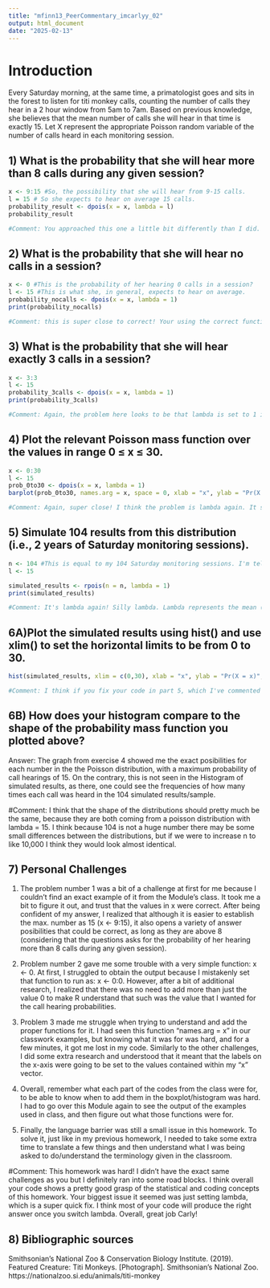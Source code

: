 ```yaml
---
title: "mfinn13_PeerCommentary_imcarlyy_02"
output: html_document
date: "2025-02-13"
---
```


# Introduction

Every Saturday morning, at the same time, a primatologist goes and sits in the forest to listen for titi monkey calls, counting the number of calls they hear in a 2 hour window from 5am to 7am. Based on previous knowledge, she believes that the mean number of calls she will hear in that time is exactly 15. Let X represent the appropriate Poisson random variable of the number of calls heard in each monitoring session.

## 1) What is the probability that she will hear more than 8 calls during any given session?
```r
x <- 9:15 #So, the possibility that she will hear from 9-15 calls.
l = 15 # So she expects to hear on average 15 calls.
probability_result <- dpois(x = x, lambda = l)
probability_result

#Comment: You approached this one a little bit differently than I did. It seems like what you did was calculate the individual probabilities that number of calls will be 9, 10, 11... all the way through 15. There are a couple problems with this approach. The first is that the question asks what the probability is that the researcher will hear more than 8 calls, and while the mean is 15, it is possible for her to hear more than 15 calls. The other problem is that your code returns the probabilities individually instead of adding them up. To solve both of these problems, I think you might want to use the ppois() function. What this function does is calculate the probability that a random variable takes on a value that is equal or less than an inputted value. Essentially, this means that if you do ppois(8, 15), where 8 is the number we're stopping at, and 15 is the mean, it will give you the probability that the researcher hears 8 or less calls. Then, you can do 1 minus that probability to give you the probability that she will hear more than 8 calls, because these outcomes are complementary. If that doesn't make sense text me and I'd be happy to try to explain better.  
```

## 2) What is the probability that she will hear no calls in a session?
```r
x <- 0 #This is the probability of her hearing 0 calls in a session?
l <- 15 #This is what she, in general, expects to hear on average.
probability_nocalls <- dpois(x = x, lambda = 1)
print(probability_nocalls)

#Comment: this is super close to correct! Your using the correct function and everything, I think the only problem is that lambda is set to 1 instead of l (which is equal to 15).
```


## 3) What is the probability that she will hear exactly 3 calls in a session?
```r
x <- 3:3
l <- 15
probability_3calls <- dpois(x = x, lambda = 1)
print(probability_3calls)

#Comment: Again, the problem here looks to be that lambda is set to 1 instead of l (which is equal to 15). It should work if you make that change. 
```

## 4) Plot the relevant Poisson mass function over the values in range 0 ≤ x ≤ 30.
```r
x <- 0:30
l <- 15
prob_0to30 <- dpois(x = x, lambda = 1)
barplot(prob_0to30, names.arg = x, space = 0, xlab = "x", ylab = "Pr(X = x)", main = "Poisson Distribution: Probability Mass Function")

#Comment: Again, super close! I think the problem is lambda again. It should be set to l or 15.
```


## 5) Simulate 104 results from this distribution (i.e., 2 years of Saturday monitoring sessions).
```r
n <- 104 #This is equal to my 104 Saturday monitoring sessions. I'm telling R to simulate 104 random results.
l <- 15

simulated_results <- rpois(n = n, lambda = 1)
print(simulated_results)

#Comment: It's lambda again! Silly lambda. Lambda represents the mean (and because we are in a poisson distribution, it also represents the variance). On line 58, lambda should be set to l or 15. 
```
## 6A)Plot the simulated results using hist() and use xlim() to set the horizontal limits to be from 0 to 30. 
```r
hist(simulated_results, xlim = c(0,30), xlab = "x", ylab = "Pr(X = x)", main = "Histogram: Simulated Results of Exercise 5")

#Comment: I think if you fix your code in part 5, which I've commented on, the plot should be correct. It should be look like a bell curve centered around 15. 
```

## 6B) How does your histogram compare to the shape of the probability mass function you plotted above?

Answer: The graph from exercise 4 showed me the exact posibilities for each number in the the Poisson distribution, with a maximum probability of call hearings of 15. On the contrary, this is not seen in the Histogram of simulated results, as there, one could see the frequencies of how many times each call was heard in the 104 simulated results/sample. 

#Comment: I think that the shape of the distributions should pretty much be the same, because they are both coming from a poisson distribution with lambda = 15. I think because 104 is not a huge number there may be some small differences between the distributions, but if we were to increase n to like 10,000 I think they would look almost identical. 

## 7) Personal Challenges
1. The problem number 1 was a bit of a challenge at first for me because I couldn't find an exact example of it from the Module's class. It took me a bit to figure it out, and trust that the values in x were correct. After being confident of my answer, I realized that although it is easier to establish the max. number as 15 (x <- 9:15), it also opens a variety of answer posibilities that could be correct, as long as they are above 8 (considering that the questions asks for the probability of her hearing more than 8 calls during any given session). 

2. Problem number 2 gave me some trouble with a very simple function: x <- 0. At first, I struggled to obtain the output because I mistakenly set that function to run as: x <- 0:0. However, after a bit of additional research, I realized that there was no need to add more than just the value 0 to make R understand that such was the value that I wanted for the call hearing probabilities. 

3. Problem 3 made me struggle when trying to understand and add the proper functions for it. I had seen this function "names.arg = x" in our classwork examples, but knowing what it was for was hard, and for a few minutes, it got me lost in my code. Similarly to the other challenges, I did some extra research and understood that it meant that the labels on the x-axis were going to be set to the values contained within my "x" vector.

4. Overall, remember what each part of the codes from the class were for, to be able to know when to add them in the boxplot/histogram was hard. I had to go over this Module again to see the output of the examples used in class, and then figure out what those functions were for.

5. Finally, the language barrier was still a small issue in this homework. To solve it, just like in my previous homework, I needed to take some extra time to translate a few things and then understand what I was being asked to do/understand the terminology given in the classroom. 

#Comment: This homework was hard! I didn't have the exact same challenges as you but I definitely ran into some road blocks. I think overall your code shows a pretty good grasp of the statistical and coding concepts of this homework. Your biggest issue it seemed was just setting lambda, which is a super quick fix. I think most of your code will produce the right answer once you switch lambda. Overall, great job Carly!

## 8) Bibliographic sources
Smithsonian's National Zoo & Conservation Biology Institute. (2019). Featured Creature: Titi Monkeys. [Photograph]. Smithsonian's National Zoo. https://nationalzoo.si.edu/animals/titi-monkey
